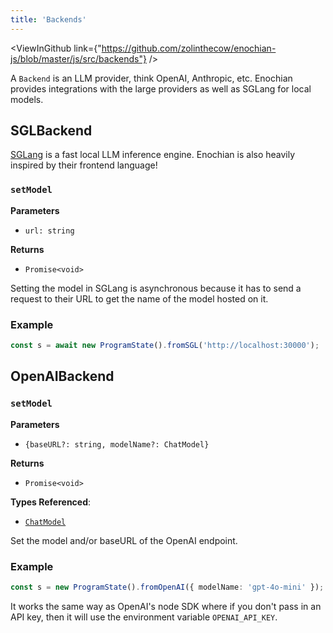 ```yaml
---
title: 'Backends'
---
```



<ViewInGithub link={"https://github.com/zolinthecow/enochian-js/blob/master/js/src/backends"} />

A `Backend` is an LLM provider, think OpenAI, Anthropic, etc. Enochian provides integrations
with the large providers as well as SGLang for local models.

## SGLBackend
[SGLang](https://github.com/sgl-project/sglang) is a fast local LLM inference engine. Enochian
is also heavily inspired by their frontend language!

### `setModel`
**Parameters**
- `url: string`

**Returns**
- `Promise<void>`

Setting the model in SGLang is asynchronous because it has to send a request to their URL to
get the name of the model hosted on it.

### Example

```typescript
const s = await new ProgramState().fromSGL('http://localhost:30000');
```

## OpenAIBackend

### `setModel`
**Parameters**
- `{baseURL?: string, modelName?: ChatModel}`

**Returns**
- `Promise<void>`

**Types Referenced**:
- [`ChatModel`](https://github.com/openai/openai-node/blob/d08bf1a8fa779e6a9349d92ddf65530dd84e686d/src/resources/chat/chat.ts#L11)

Set the model and/or baseURL of the OpenAI endpoint.

### Example

```typescript
const s = new ProgramState().fromOpenAI({ modelName: 'gpt-4o-mini' });
```

It works the same way as OpenAI's node SDK where if you don't pass in an
API key, then it will use the environment variable `OPENAI_API_KEY`.
